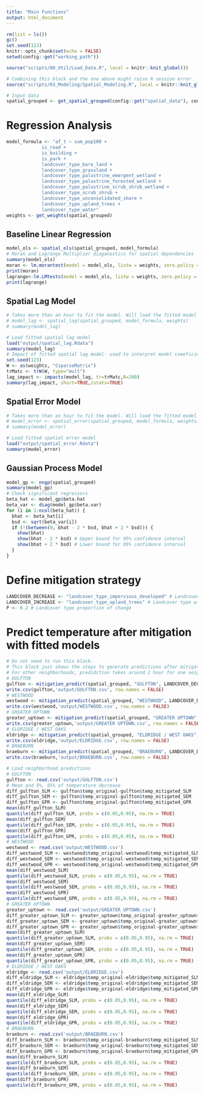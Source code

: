 ```yaml
---
title: "Main Functions"
output: html_document
---
```


```r
rm(list = ls())
gc()
set.seed(123)
knitr::opts_chunk$set(echo = FALSE)
setwd(config::get("working_path"))
```

```r
source("scripts/00_Util/Load_Data.R", local = knitr::knit_global())
```

```r
# Combining this block and the one above might raise R session error.
source("scripts/03_Modeling/Spatial_Modeling.R", local = knitr::knit_global())
```

```r
# Input data
spatial_grouped <- get_spatial_grouped(config::get("spatial_data"), config::get("rectangle_snb"), rectangle_id_250)
```

# Regression Analysis

```r
model_formula <- "af_t ~ sum_pop100 +
             is_road +
             is_building +
             is_park +
             landcover_type_bare_land +
             landcover_type_grassland +
             landcover_type_palustrine_emergent_wetland +
             landcover_type_palustrine_forested_wetland +
             landcover_type_palustrine_scrub_shrub_wetland +
             landcover_type_scrub_shrub +
             landcover_type_unconsolidated_shore +
             landcover_type_upland_trees +
             landcover_type_water"
weights <- get_weights(spatial_grouped)
```

## Baseline Linear Regression
```r
model_ols <- spatial_ols(spatial_grouped, model_formula)
# Moran and Lagrange Multiplier diaganostics for spatial dependencies
summary(model_ols)
moran <- lm.morantest(model = model_ols, listw = weights, zero.policy = TRUE)
print(moran)
lagrange<-lm.LMtests(model = model_ols, listw = weights, zero.policy = TRUE,test='all')
print(lagrange)
```

## Spatial Lag Model
```r
# Takes more than an hour to fit the model. Will load the fitted model instead.
# model_lag <- spatial_lag(spatial_grouped, model_formula, weights)
# summary(model_lag)
```

```r
# Load fitted spatial lag model
load("output/spatial_lag.Rdata")
summary(model_lag)
# Impact of fitted spatial lag model- used to interpret model coeeficients
set.seed(123)
W <- as(weights, "CsparseMatrix")
trMatc <- trW(W, type="mult")
lag_impact <- impacts(model_lag, tr=trMatc,R=200)
summary(lag_impact, short=TRUE,zstats=TRUE)
```
## Spatial Error Model
```r
# Takes more than an hour to fit the model. Will load the fitted model instead.
# model_error <- spatial_error(spatial_grouped, model_formula, weights)
# summary(model_error)
```
```r
# Load fitted spatial error model
load("output/spatial_error.Rdata")
summary(model_error)
```
## Gaussian Process Model
```r
model_gp <- nngp(spatial_grouped)
summary(model_gp)
# Check significant regressors
beta_hat <- model_gp$beta.hat
beta_var <- diag(model_gp$beta.var)
for (i in 1:ncol(beta_hat)) {
  bhat <- beta_hat[i]
  bsd <- sqrt(beta_var[i])
  if (!(between(0, bhat - 2 * bsd, bhat + 2 * bsd))) {
    show(bhat)
    show(bhat - 2 * bsd) # Upper bound for 95% confidence interval
    show(bhat + 2 * bsd) # Lower bound for 95% confidence interval
  }
}
```

# Define mitigation strategy
```r
LANDCOVER_DECREASE <- "landcover_type_impervious_developed" # Landcover type with decreased proportion
LANDCOVER_INCREASE <- "landcover_type_upland_trees" # Landcover type with increased proportion
P <- 0.2 # Landcover type proportion of change
```

# Predict temperature after mitigation with fitted models
```r
# Do not need to run this block.
# This block just shows the steps to generate predictions after mitigation for one neighborhood, and results are already included in folder output for the following 5 neighborhoods.
# For other neighborhoods, predidction takes around 1 hour for one neighborhood. 
# GULFTON
gulfton <- mitigation_predict(spatial_grouped, "GULFTON", LANDCOVER_DECREASE, LANDCOVER_INCREASE, P, model_gp, model_lag, model_error, model_formula, weights)
write.csv(gulfton,'output/GULFTON.csv', row.names = FALSE)
# WESTWOOD
westwood <- mitigation_predict(spatial_grouped, "WESTWOOD", LANDCOVER_DECREASE, LANDCOVER_INCREASE, P, model_gp, model_lag, model_error, model_formula,weights)
write.csv(westwood,'output/WESTWOOD.csv', row.names = FALSE)
# GREATER UPTOWN
greater_uptown <- mitigation_predict(spatial_grouped, "GREATER UPTOWN", LANDCOVER_DECREASE, LANDCOVER_INCREASE, P, model_gp, model_lag, model_error, model_formula, weights)
write.csv(greater_uptown,'output/GREATER UPTOWN.csv', row.names = FALSE)
# ELDRIDGE / WEST OAKS
eldridge <- mitigation_predict(spatial_grouped, "ELDRIDGE / WEST OAKS", LANDCOVER_DECREASE, LANDCOVER_INCREASE, P, model_gp, model_lag, model_error, model_formula, weights)
write.csv(eldridge,'output/ELDRIDGE.csv', row.names = FALSE)
# BRAEBURN
braeburn <- mitigation_predict(spatial_grouped, "BRAEBURN", LANDCOVER_DECREASE, LANDCOVER_INCREASE, P, model_gp, model_lag, model_error, model_formula, weights)
write.csv(braeburn,'output/BRAEBURN.csv', row.names = FALSE)
```

```r
# Load neighborhood predictions
# GULFTON
gulfton <- read.csv('output/GULFTON.csv')
# Mean and 5%, 95% of temperature decrease
diff_gulfton_SLM <- gulfton$temp_original-gulfton$temp_mitigated_SLM
diff_gulfton_SEM <- gulfton$temp_original-gulfton$temp_mitigated_SEM
diff_gulfton_GPR <- gulfton$temp_original-gulfton$temp_mitigated_GPR
mean(diff_gulfton_SLM)
quantile(diff_gulfton_SLM, probs = c(0.05,0.95), na.rm = TRUE)
mean(diff_gulfton_SEM)
quantile(diff_gulfton_SEM, probs = c(0.05,0.95), na.rm = TRUE)
mean(diff_gulfton_GPR)
quantile(diff_gulfton_GPR, probs = c(0.05,0.95), na.rm = TRUE)
# WESTWOOD
westwood <- read.csv('output/WESTWOOD.csv')
diff_westwood_SLM <- westwood$temp_original-westwood$temp_mitigated_SLM
diff_westwood_SEM <- westwood$temp_original-westwood$temp_mitigated_SEM
diff_westwood_GPR <- westwood$temp_original-westwood$temp_mitigated_GPR
mean(diff_westwood_SLM)
quantile(diff_westwood_SLM, probs = c(0.05,0.95), na.rm = TRUE)
mean(diff_westwood_SEM)
quantile(diff_westwood_SEM, probs = c(0.05,0.95), na.rm = TRUE)
mean(diff_westwood_GPR)
quantile(diff_westwood_GPR, probs = c(0.05,0.95), na.rm = TRUE)
# GREATER UPTOWN
greater_uptown <- read.csv('output/GREATER UPTOWN.csv')
diff_greater_uptown_SLM <- greater_uptown$temp_original-greater_uptown$temp_mitigated_SLM
diff_greater_uptown_SEM <- greater_uptown$temp_original-greater_uptown$temp_mitigated_SEM
diff_greater_uptown_GPR <- greater_uptown$temp_original-greater_uptown$temp_mitigated_GPR
mean(diff_greater_uptown_SLM)
quantile(diff_greater_uptown_SLM, probs = c(0.05,0.95), na.rm = TRUE)
mean(diff_greater_uptown_SEM)
quantile(diff_greater_uptown_SEM, probs = c(0.05,0.95), na.rm = TRUE)
mean(diff_greater_uptown_GPR)
quantile(diff_greater_uptown_GPR, probs = c(0.05,0.95), na.rm = TRUE)
# ELDRIDGE / WEST OAKS
eldridge <- read.csv('output/ELDRIDGE.csv')
diff_eldridge_SLM <- eldridge$temp_original-eldridge$temp_mitigated_SLM
diff_eldridge_SEM <- eldridge$temp_original-eldridge$temp_mitigated_SEM
diff_eldridge_GPR <- eldridge$temp_original-eldridge$temp_mitigated_GPR
mean(diff_eldridge_SLM)
quantile(diff_eldridge_SLM, probs = c(0.05,0.95), na.rm = TRUE)
mean(diff_eldridge_SEM)
quantile(diff_eldridge_SEM, probs = c(0.05,0.95), na.rm = TRUE)
mean(diff_eldridge_GPR)
quantile(diff_eldridge_GPR, probs = c(0.05,0.95), na.rm = TRUE)
# BRAEBURN
braeburn <- read.csv('output/BRAEBURN.csv')
diff_braeburn_SLM <- braeburn$temp_original-braeburn$temp_mitigated_SLM
diff_braeburn_SEM <- braeburn$temp_original-braeburn$temp_mitigated_SEM
diff_braeburn_GPR <- braeburn$temp_original-braeburn$temp_mitigated_GPR
mean(diff_braeburn_SLM)
quantile(diff_braeburn_SLM, probs = c(0.05,0.95), na.rm = TRUE)
mean(diff_braeburn_SEM)
quantile(diff_braeburn_SEM, probs = c(0.05,0.95), na.rm = TRUE)
mean(diff_braeburn_GPR)
quantile(diff_braeburn_GPR, probs = c(0.05,0.95), na.rm = TRUE)
```
